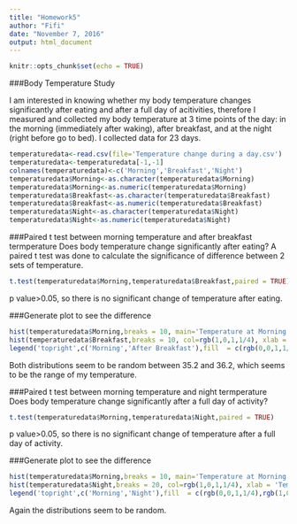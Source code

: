 ```yaml
---
title: "Homework5"
author: "Fifi"
date: "November 7, 2016"
output: html_document
---
```


```r
knitr::opts_chunk$set(echo = TRUE)
```
###Body Temperature Study

I am interested in knowing whether my body temperature changes significantly after eating and after a full day of acitivities, therefore I measured and collected my body temperature at 3 time points of the day: in the morning (immediately after waking), after breakfast, and at the night (right before go to bed).
I collected data for 23 days.

```r
temperaturedata<-read.csv(file='Temperature change during a day.csv')
temperaturedata<-temperaturedata[-1,-1]
colnames(temperaturedata)<-c('Morning','Breakfast','Night')
temperaturedata$Morning<-as.character(temperaturedata$Morning)
temperaturedata$Morning<-as.numeric(temperaturedata$Morning)
temperaturedata$Breakfast<-as.character(temperaturedata$Breakfast)
temperaturedata$Breakfast<-as.numeric(temperaturedata$Breakfast)
temperaturedata$Night<-as.character(temperaturedata$Night)
temperaturedata$Night<-as.numeric(temperaturedata$Night)
```


###Paired t test between morning temperature and after breakfast termperature
Does body temperature change significantly after eating? A paired t test was done to calculate the significance of difference between 2 sets of temperature.
```r
t.test(temperaturedata$Morning,temperaturedata$Breakfast,paired = TRUE)
```
p value>0.05, so there is no significant change of temperature after eating.

###Generate plot to see the difference
```r
hist(temperaturedata$Morning,breaks = 10, main='Temperature at Morning and After Breakfast', col=rgb(0,0,1,1/4), xlab = 'Temperature')
hist(temperaturedata$Breakfast,breaks = 10, col=rgb(1,0,1,1/4), xlab = 'Temperature', add = TRUE)
legend('topright',c('Morning','After Breakfast'),fill  = c(rgb(0,0,1,1/4),rgb(1,0,1,1/4)))
```

Both distributions seem to be random between 35.2 and 36.2, which seems to be the range of my temperature. 

###Paired t test between morning temperature and night termperature
Does body temperature change significantly after a full day of activity?
```r
t.test(temperaturedata$Morning,temperaturedata$Night,paired = TRUE)
```
p value>0.05, so there is no significant change of temperature after a full day of activity.

###Generate plot to see the difference
```r
hist(temperaturedata$Morning,breaks = 10, main='Temperature at Morning and at Night', col=rgb(0,0,1,1/4), xlab = 'Temperature')
hist(temperaturedata$Night,breaks = 20, col=rgb(1,0,1,1/4), xlab = 'Temperature', add = TRUE)
legend('topright',c('Morning','Night'),fill  = c(rgb(0,0,1,1/4),rgb(1,0,1,1/4)))
```

Again the distributions seem to be random. 

